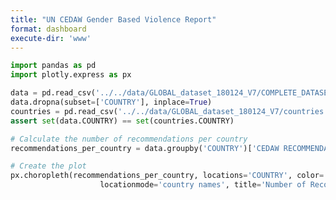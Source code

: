 ```yaml
---
title: "UN CEDAW Gender Based Violence Report"
format: dashboard
execute-dir: 'www'
---
```


```python
import pandas as pd
import plotly.express as px

data = pd.read_csv('../../data/GLOBAL_dataset_180124_V7/COMPLETE_DATASET.csv')
data.dropna(subset=['COUNTRY'], inplace=True)
countries = pd.read_csv('../../data/GLOBAL_dataset_180124_V7/countries.csv',usecols=['COUNTRY'])
assert set(data.COUNTRY) == set(countries.COUNTRY)

# Calculate the number of recommendations per country
recommendations_per_country = data.groupby('COUNTRY')['CEDAW RECOMMENDATION'].count().reset_index()

# Create the plot
px.choropleth(recommendations_per_country, locations='COUNTRY', color='CEDAW RECOMMENDATION',
                    locationmode='country names', title='Number of Recommendations per Country')
```

